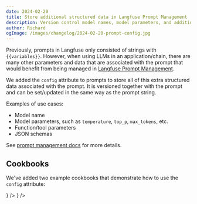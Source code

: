 ```yaml
---
date: 2024-02-20
title: Store additional structured data in Langfuse Prompt Management
description: Version control model names, model parameters, and additional json data in Langfuse Prompt Management.
author: Richard
ogImage: /images/changelog/2024-02-20-prompt-config.jpg
---
```



<ChangelogHeader />

Previously, prompts in Langfuse only consisted of strings with `{{variables}}`. However, when using LLMs in an application/chain, there are many other parameters and data that are associated with the prompt that would benefit from being managed in [Langfuse Prompt Management](/docs/prompts).

We added the `config` attribute to prompts to store all of this extra structured data associated with the prompt. It is versioned together with the prompt and can be set/updated in the same way as the prompt string.

Examples of use cases:

- Model name
- Model parameters, such as `temperature`, `top_p`, `max_tokens`, etc.
- Function/tool parameters
- JSON schemas

See [prompt management docs](/docs/prompts/get-started) for more details.

## Cookbooks

We've added two example cookbooks that demonstrate how to use the `config` attribute:


<Cards num={2}>
  <Card
    title="Example OpenAI Functions"
    href="/docs/prompts/example-openai-functions"
    icon={<FileCode />}
  />
  <Card
    title="Example Langchain (Python)"
    href="/docs/prompts/example-langchain"
    icon={<FileCode />}
  />
</Cards>
